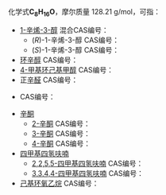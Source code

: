 {{DISPLAYTITLE:C<sub>8</sub>H<sub>16</sub>O}}
化学式'''C<sub>8</sub>H<sub>16</sub>O'''，摩尔质量 128.21 g/mol，可指：
{{MolFormDisambigNav|C=8|H=16|O=1}}
*[[1-辛烯-3-醇|1-辛烯-3-醇]] 混合CAS编号：{{CAS|3391-86-4}}
**(''R'')-1-辛烯-3-醇 CAS编号：{{CAS|3687-48-7}}
**(''S'')-1-辛烯-3-醇 CAS编号：{{CAS|24587-53-9}}
* [[环辛醇|环辛醇]] CAS编号：{{CAS|696-71-9}}
*[[4-甲基环己基甲醇|4-甲基环己基甲醇]] CAS编号：{{CAS|34885-03-5}}
*正[[辛醛|辛醛]] CAS编号：{{CAS|124-13-0}}
*{{ld|2-乙基己醛|2-Ethylhexanal}} CAS编号：{{CAS|123-05-7}}
*[[辛酮|辛酮]]
**[[2-辛酮|2-辛酮]] CAS编号：{{CAS|111-13-7}}
**[[3-辛酮|3-辛酮]] CAS编号：{{CAS|106-68-3}}
**[[4-辛酮|4-辛酮]] CAS编号：{{CAS|589-63-9}}
*[[四甲基四氢呋喃|四甲基四氢呋喃]]
**[[2,2,5,5-四甲基四氢呋喃|2,2,5,5-四甲基四氢呋喃]] CAS编号：{{CAS|15045-43-9}}
**[[3,3,4,4-四甲基四氢呋喃|3,3,4,4-四甲基四氢呋喃]] CAS编号：{{CAS|32970-38-0}}
* [[己基环氧乙烷|己基环氧乙烷]] CAS编号：{{CAS|2984-50-1}}

{{Isomerdab}}